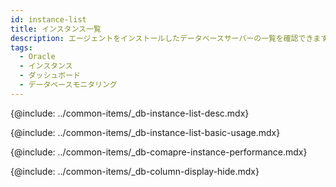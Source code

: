 ```yaml
---
id: instance-list
title: インスタンス一覧
description: エージェントをインストールしたデータベースサーバーの一覧を確認できます。
tags:
  - Oracle
  - インスタンス
  - ダッシュボード
  - データベースモニタリング
---
```



{@include: ../common-items/_db-instance-list-desc.mdx}

<!-- ## 기본 화면 안내 -->

{@include: ../common-items/_db-instance-list-basic-usage.mdx} 

{@include: ../common-items/_db-comapre-instance-performance.mdx}

{@include: ../common-items/_db-column-display-hide.mdx}
